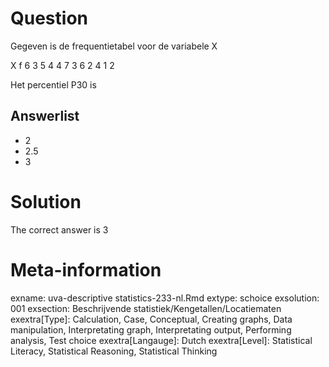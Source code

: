 Question
========

Gegeven is de frequentietabel voor de variabele X

X f
6 3
5 4
4 7
3 6
2 4
1 2

Het percentiel P30 is 

Answerlist
----------
* 2
* 2.5
* 3

Solution
========

The correct answer is  3 

Meta-information
================
exname: uva-descriptive statistics-233-nl.Rmd 
extype: schoice 
exsolution: 001 
exsection: Beschrijvende statistiek/Kengetallen/Locatiematen
exextra[Type]: Calculation, Case, Conceptual, Creating graphs, Data manipulation, Interpretating graph, Interpretating output, Performing analysis, Test choice 
exextra[Langauge]: Dutch 
exextra[Level]: Statistical Literacy, Statistical Reasoning, Statistical Thinking 
